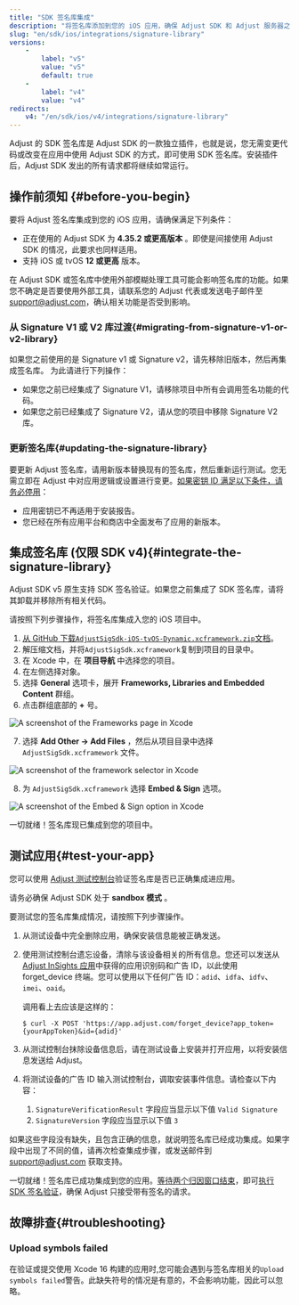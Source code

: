 ```yaml
---
title: "SDK 签名库集成"
description: "将签名库添加到您的 iOS 应用，确保 Adjust SDK 和 Adjust 服务器之间通讯的安全。"
slug: "en/sdk/ios/integrations/signature-library"
versions: 
    - 
        label: "v5"
        value: "v5"
        default: true
    - 
        label: "v4"
        value: "v4"
redirects: 
    v4: "/en/sdk/ios/v4/integrations/signature-library"
---
```

Adjust 的 SDK 签名库是 Adjust SDK 的一款独立插件，也就是说，您无需变更代码或改变在应用中使用 Adjust SDK 的方式，即可使用 SDK 签名库。安装插件后，Adjust SDK 发出的所有请求都将继续如常运行。

操作前须知 \{\#before\-you\-begin\}
-----------------------------------

要将 Adjust 签名库集成到您的 iOS 应用，请确保满足下列条件：

* 正在使用的 Adjust SDK 为 **4\.35\.2 或更高版本** 。即使是间接使用 Adjust SDK 的情况，此要求也同样适用。
* 支持 iOS 或 tvOS **12 或更高** 版本。

<callout type="important"> 

在 Adjust SDK 或签名库中使用外部模糊处理工具可能会影响签名库的功能。如果您不确定是否要使用外部工具，请联系您的 Adjust 代表或发送电子邮件至[support@adjust.com](mailto:support@adjust.com)，确认相关功能是否受到影响。
</Callout> 

### 从 Signature V1 或 V2 库过渡\{\#migrating\-from\-signature\-v1\-or\-v2\-library\}

如果您之前使用的是 Signature v1 或 Signature v2，请先移除旧版本，然后再集成签名库。 为此请进行下列操作：

* 如果您之前已经集成了 Signature V1，请移除项目中所有会调用签名功能的代码。
* 如果您之前已经集成了 Signature V2，请从您的项目中移除 Signature V2 库。

### 更新签名库\{\#updating\-the\-signature\-library\}

要更新 Adjust 签名库，请用新版本替换现有的签名库，然后重新运行测试。您无需立即在 Adjust 中对应用逻辑或设置进行变更。[如果密钥 ID 满足以下条件，请务必停用](https://help.adjust.com/en/article/sdk-signature#manage-your-secret-ids)：

* 应用密钥已不再适用于安装报告。
* 您已经在所有应用平台和商店中全面发布了应用的新版本。

集成签名库 \(仅限 SDK v4\)\{\#integrate\-the\-signature\-library\}
-------------------------------------------------------------------

<callout type="note"> 

Adjust SDK v5 原生支持 SDK 签名验证。如果您之前集成了 SDK 签名库，请将其卸载并移除所有相关代码。
</Callout> 

请按照下列步骤操作，将签名库集成入您的 iOS 项目中。

1. [从 GitHub 下载`AdjustSigSdk-iOS-tvOS-Dynamic.xcframework.zip`文档](https://github.com/adjust/adjust_signature_sdk/releases/latest)。
2. 解压缩文档，并将`AdjustSigSdk.xcframework`复制到项目的目录中。
3. 在 Xcode 中，在 **项目导航** 中选择您的项目。
4. 在左侧选择对象。
5. 选择 **General** 选项卡，展开 **Frameworks, Libraries and Embedded Content** 群组。
6. 点击群组底部的 **\+** 号。

![A screenshot of the Frameworks page in Xcode](@images/sig-v3/xcode-frameworks.png)

7. 选择 **Add Other \-> Add Files** ，然后从项目目录中选择 `AdjustSigSdk.xcframework` 文件。

![A screenshot of the framework selector in Xcode](@images/sig-v3/xcode-select-framework.png)

8. 为 `AdjustSigSdk.xcframework` 选择 **Embed & Sign** 选项。

![A screenshot of the Embed & Sign option in Xcode](@images/sig-v3/xcode-embed-sign.png)

一切就绪！签名库现已集成到您的项目中。

测试应用\{\#test\-your\-app\}
------------------------------

您可以使用 [Adjust 测试控制台](https://help.adjust.com/en/article/testing-console)验证签名库是否已正确集成进应用。
<callout type="important"> 

请务必确保 Adjust SDK 处于 **sandbox 模式** 。
</Callout> 

要测试您的签名库集成情况，请按照下列步骤操作。

1. 从测试设备中完全删除应用，确保安装信息能被正确发送。

2. 使用测试控制台遗忘设备，清除与该设备相关的所有信息。您还可以发送从[Adjust InSights 应用](https://apps.apple.com/us/app/adjust-insights/id1125517808)中获得的应用识别码和广告 ID，以此使用 forget\_device 终端。您可以使用以下任何广告 ID：`adid`、`idfa`、`idfv`、`imei`、`oaid`。

   调用看上去应该是这样的：

   ```console
   $ curl -X POST 'https://app.adjust.com/forget_device?app_token={yourAppToken}&id={adid}'
   ```

3. 从测试控制台抹除设备信息后，请在测试设备上安装并打开应用，以将安装信息发送给 Adjust。

4. 将测试设备的广告 ID 输入测试控制台，调取安装事件信息。请检查以下内容：

   1. `SignatureVerificationResult` 字段应当显示以下值 `Valid Signature`
   2. `SignatureVersion` 字段应当显示以下值 `3`

如果这些字段没有缺失，且包含正确的信息，就说明签名库已经成功集成。如果字段中出现了不同的值，请再次检查集成步骤，或发送邮件到 [support@adjust.com](mailto:support@adjust.com) 获取支持。

一切就绪！签名库已成功集成到您的应用。[等待两个归因窗口结束](https://help.adjust.com/en/article/attribution-windows)，即可[执行 SDK 签名验证](https://help.adjust.com/en/article/sdk-signature#enforce-signature-validation)，确保 Adjust 只接受带有签名的请求。

故障排查\{\#troubleshooting\}
----------------------------

### Upload symbols failed

在验证或提交使用 Xcode 16 构建的应用时,您可能会遇到与签名库相关的`Upload symbols failed`警告。此缺失符号的情况是有意的，不会影响功能，因此可以忽略。

